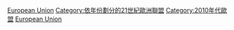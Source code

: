 {{Commons category|2015 in the European Union}}
{{cat main|2015年歐盟}}
{{year by category
|m=2
|c=0
|d=1
|y=5
|cat=歐盟
|sortkey=歐盟
|parent=依年份劃分的21世紀歐洲聯盟
|subcat=2015年歐洲
}}

[[Category:2015年歐洲|European Union]]
[[Category:依年份劃分的21世紀歐洲聯盟|Category:依年份劃分的21世紀歐洲聯盟]]
[[Category:2010年代歐盟|Category:2010年代歐盟]]
[[Category:2015年國際關係|European Union]]